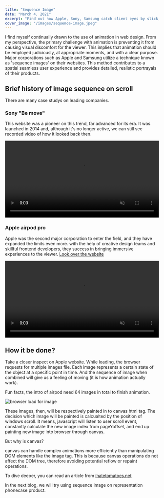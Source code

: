 ```yaml
---
title: "Sequence Image"
date: "March 4, 2021"
excerpt: "Find out how Apple, Sony, Samsung catch client eyes by slick, flawless animation effects on the first visit. "
cover_image: "/images/sequence-image.jpeg"
---
```


I find myself continually drawn to the use of animation in web design. From my perspective, the primary challenge with animation is preventing it from causing visual discomfort for the viewer. This implies that animation should be employed judiciously, at appropriate moments, and with a clear purpose. Major corporations such as Apple and Samsung utilize a technique known as 'sequence images' on their websites. This method contributes to a spatial seamless user experience and provides detailed, realistic portrayals of their products.

## Brief history of image sequence on scroll

There are many case studys on leading companies.

### Sony "Be move"

This website was a pioneer on this trend, far advanced for its era. It was launched in 2014 and, although it's no longer active, we can still see recorded video of how it looked back then.

<video width="100%" autoPlay muted loop>
  <source src="/videos/camera.mp4" type="video/mp4" />
  Your browser does not support the video tag.
</video>

### Apple airpod pro

Apple was the second major corporation to enter the field, and they have expanded the limits even more. with the help of creative design teams and skillful frontend developers, they success in bringing immersive experiences to the viewer. [Look over the website](https://www.apple.com/airpods-pro/)

<video width="100%" autoPlay muted loop>
  <source src="/videos/airpod.mp4" type="video/mp4" />
  Your browser does not support the video tag.
</video>

## How it be done?

Take a closer inspect on Apple website. While loading, the browser requests for multiple images file. Each image represents a certain state of the object at a specific point in time. And the sequence of image when combined will give us a feeling of moving (it is how animation actually work).

Fun facts, the intro of airpod need 64 images in total to finish animation.

![browser load for image](/images/sequence_image/loading_img.png)

These images, then, will be respectively painted in to canvas html tag. The decision which image will be painted is calcualted by the position of windows scroll. It means, javascript will listen to user scroll event, constantly calculate the new image index from pageYoffset, and end up painting new image into browser through canvas.

But why is canvas?

canvas can handle complex animations more efficiently than manipulating DOM elements like the image tag. This is because canvas operations do not affect the DOM tree, therefore avoiding potential reflow or repaint operations.

To dive deeper, you can read an article from [ihatetomatoes.net](https://ihatetomatoes.net/sonys-be-moved-website-deconstructed/)

In the next blog, we will try using sequence image on representation phonecase product.
